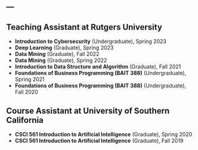 ---
---

## Teaching Assistant at Rutgers University

:::: teaching-grid
::: course
-   **Introduction to Cybersecurity** (Undergraduate), Spring 2023
-   **Deep Learning** (Graduate), Spring 2023
-   **Data Mining** (Graduate), Fall 2022
-   **Data Mining** (Graduate), Spring 2022
-   **Introduction to Data Structure and Algorithm** (Graduate), Fall 2021
-   **Foundations of Business Programming (BAIT 388)** (Undergraduate), Spring 2021
-   **Foundations of Business Programming (BAIT 388)** (Undergraduate), Fall 2020
:::
::::

## Course Assistant at University of Southern California

:::: teaching-grid
::: course
-   **CSCI 561 Introduction to Artificial Intelligence** (Graduate), Spring 2020
-   **CSCI 561 Introduction to Artificial Intelligence** (Graduate), Fall 2019
:::
::::
